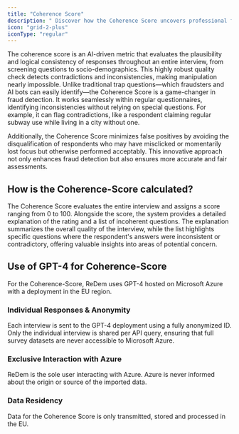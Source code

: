 ```yaml
---
title: "Coherence Score"
description: " Discover how the Coherence Score uncovers professional fraud that often goes undetected"
icon: "grid-2-plus"
iconType: "regular"
---
```


The coherence score is an AI-driven metric that evaluates the plausibility and logical consistency of responses throughout an entire interview, from screening questions to socio-demographics. This highly robust quality check detects contradictions and inconsistencies, making manipulation nearly impossible. Unlike traditional trap questions—which fraudsters and AI bots can easily identify—the Coherence Score is a game-changer in fraud detection. It works seamlessly within regular questionnaires, identifying inconsistencies without relying on special questions. For example, it can flag contradictions, like a respondent claiming regular subway use while living in a city without one.

Additionally, the Coherence Score minimizes false positives by avoiding the disqualification of respondents who may have misclicked or momentarily lost focus but otherwise performed acceptably. This innovative approach not only enhances fraud detection but also ensures more accurate and fair assessments.

## How is the Coherence-Score calculated?

The Coherence Score evaluates the entire interview and assigns a score ranging from 0 to 100. Alongside the score, the system provides a detailed explanation of the rating and a list of incoherent questions. The explanation summarizes the overall quality of the interview, while the list highlights specific questions where the respondent's answers were inconsistent or contradictory, offering valuable insights into areas of potential concern.

## Use of GPT-4 for Coherence-Score

For the Coherence-Score, ReDem uses GPT-4 hosted on Microsoft Azure with a deployment in the EU region.

### Individual Responses & Anonymity

Each interview is sent to the GPT-4 deployment using a fully anonymized ID. Only the individual interview is shared per API query, ensuring that full survey datasets are never accessible to Microsoft Azure.

### Exclusive Interaction with Azure

ReDem is the sole user interacting with Azure. Azure is never informed about the origin or source of the imported data.

### Data Residency

Data for the Coherence Score is only transmitted, stored and processed in the EU.&#x20;